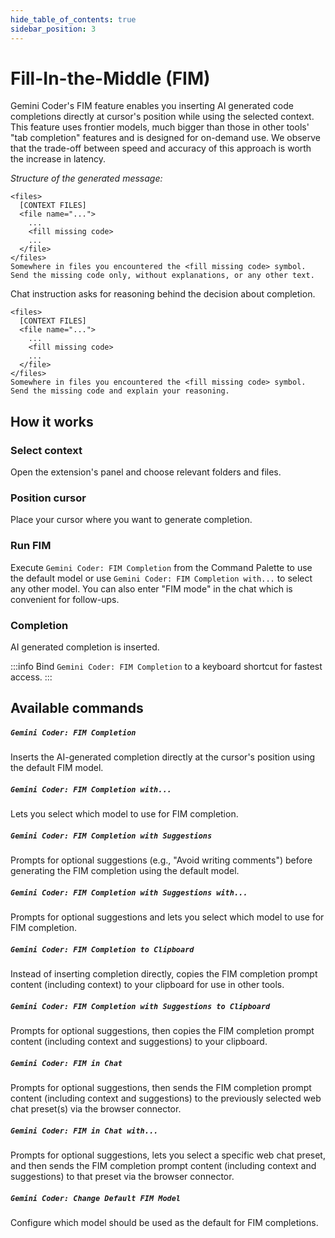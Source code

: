 ```yaml
---
hide_table_of_contents: true
sidebar_position: 3
---
```



# Fill-In-the-Middle (FIM)

Gemini Coder's FIM feature enables you inserting AI generated code completions directly at cursor's position while using the selected context. This feature uses frontier models, much bigger than those in other tools' "tab completion" features and is designed for on-demand use. We observe that the trade-off between speed and accuracy of this approach is worth the increase in latency.

_Structure of the generated message:_

<Tabs groupId="fim-message-structure">
  <TabItem value="api" label="API">

```
<files>
  [CONTEXT FILES]
  <file name="...">
    ...
    <fill missing code>
    ...
  </file>
</files>
Somewhere in files you encountered the <fill missing code> symbol. Send the missing code only, without explanations, or any other text.
```

  </TabItem>
  <TabItem value="chat" label="CHAT">

Chat instruction asks for reasoning behind the decision about completion.

```
<files>
  [CONTEXT FILES]
  <file name="...">
    ...
    <fill missing code>
    ...
  </file>
</files>
Somewhere in files you encountered the <fill missing code> symbol. Send the missing code and explain your reasoning.
```

  </TabItem>
</Tabs>

## How it works

### Select context

Open the extension's panel and choose relevant folders and files.

### Position cursor

Place your cursor where you want to generate completion.

### Run FIM

Execute `Gemini Coder: FIM Completion` from the Command Palette to use the default model or use `Gemini Coder: FIM Completion with...` to select any other model. You can also enter "FIM mode" in the chat which is convenient for follow-ups.

### Completion

AI generated completion is inserted.

:::info
Bind `Gemini Coder: FIM Completion` to a keyboard shortcut for fastest access.
:::

## Available commands

##### `Gemini Coder: FIM Completion`

Inserts the AI-generated completion directly at the cursor's position using the default FIM model.

##### `Gemini Coder: FIM Completion with...`

Lets you select which model to use for FIM completion.

##### `Gemini Coder: FIM Completion with Suggestions`

Prompts for optional suggestions (e.g., "Avoid writing comments") before generating the FIM completion using the default model.

##### `Gemini Coder: FIM Completion with Suggestions with...`

Prompts for optional suggestions and lets you select which model to use for FIM completion.

##### `Gemini Coder: FIM Completion to Clipboard`

Instead of inserting completion directly, copies the FIM completion prompt content (including context) to your clipboard for use in other tools.

##### `Gemini Coder: FIM Completion with Suggestions to Clipboard`

Prompts for optional suggestions, then copies the FIM completion prompt content (including context and suggestions) to your clipboard.

##### `Gemini Coder: FIM in Chat`

Prompts for optional suggestions, then sends the FIM completion prompt content (including context and suggestions) to the previously selected web chat preset(s) via the browser connector.

##### `Gemini Coder: FIM in Chat with...`

Prompts for optional suggestions, lets you select a specific web chat preset, and then sends the FIM completion prompt content (including context and suggestions) to that preset via the browser connector.

##### `Gemini Coder: Change Default FIM Model`

Configure which model should be used as the default for FIM completions.
